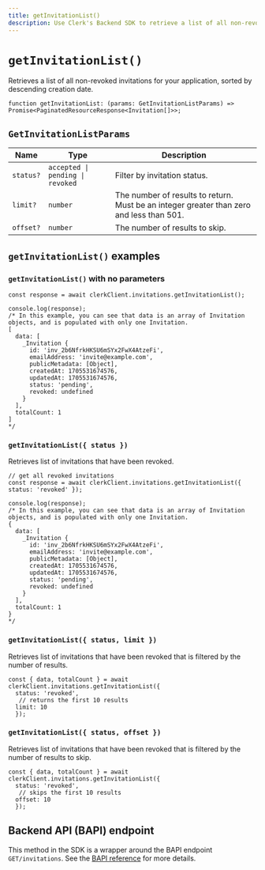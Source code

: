 ```yaml
---
title: getInvitationList()
description: Use Clerk's Backend SDK to retrieve a list of all non-revoked invitations for your application.
---
```


# `getInvitationList()`

Retrieves a list of all non-revoked invitations for your application, sorted by descending creation date.

```tsx
function getInvitationList: (params: GetInvitationListParams) => Promise<PaginatedResourceResponse<Invitation[]>>;
```

## `GetInvitationListParams`

| Name | Type | Description |
| --- | --- | --- |
| `status?` | `accepted \| pending \| revoked` | Filter by invitation status. |
| `limit?` | `number` | The number of results to return. Must be an integer greater than zero and less than 501. |
| `offset?` | `number` | The number of results to skip. |

## `getInvitationList()` examples

### `getInvitationList()` with no parameters

```tsx
const response = await clerkClient.invitations.getInvitationList();

console.log(response);
/* In this example, you can see that data is an array of Invitation objects, and is populated with only one Invitation.
[
  data: [
    _Invitation {
      id: 'inv_2b6NfrkHKSU6mSYx2FwX4AtzeFi',
      emailAddress: 'invite@example.com',
      publicMetadata: [Object],
      createdAt: 1705531674576,
      updatedAt: 1705531674576,
      status: 'pending',
      revoked: undefined
    }
  ],
  totalCount: 1
]
*/
```

### `getInvitationList({ status })`

Retrieves list of invitations that have been revoked.

```tsx
// get all revoked invitations
const response = await clerkClient.invitations.getInvitationList({ status: 'revoked' });

console.log(response);
/* In this example, you can see that data is an array of Invitation objects, and is populated with only one Invitation.
{
  data: [
    _Invitation {
      id: 'inv_2b6NfrkHKSU6mSYx2FwX4AtzeFi',
      emailAddress: 'invite@example.com',
      publicMetadata: [Object],
      createdAt: 1705531674576,
      updatedAt: 1705531674576,
      status: 'pending',
      revoked: undefined
    }
  ],
  totalCount: 1
}
*/
```

### `getInvitationList({ status, limit })`

Retrieves list of invitations that have been revoked that is filtered by the number of results.

```tsx
const { data, totalCount } = await clerkClient.invitations.getInvitationList({
  status: 'revoked',
   // returns the first 10 results
  limit: 10
  });
```

### `getInvitationList({ status, offset })`

Retrieves list of invitations that have been revoked that is filtered by the number of results to skip.

```tsx
const { data, totalCount } = await clerkClient.invitations.getInvitationList({
  status: 'revoked',
   // skips the first 10 results
  offset: 10
  });
```

## Backend API (BAPI) endpoint

This method in the SDK is a wrapper around the BAPI endpoint `GET/invitations`. See the [BAPI reference](https://clerk.com/docs/reference/backend-api/tag/Invitations#operation/ListInvitations) for more details.
